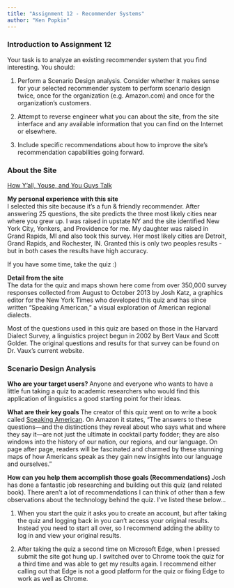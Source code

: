 ```yaml
---
title: "Assignment 12 - Recommender Systems"
author: "Ken Popkin"
---
```


### Introduction to Assignment 12
Your task is to analyze an existing recommender system that you find interesting.  You should:  

1. Perform a Scenario Design analysis.  Consider whether it makes sense for your selected recommender system to perform scenario design twice, once for the organization (e.g. Amazon.com) and once for the organization's customers.

2. Attempt to reverse engineer what you can about the site, from the site interface and any available information that you can find on the Internet or elsewhere.

3. Include specific recommendations about how to improve the site's recommendation capabilities going forward. 

### About the Site
[How Y'all, Youse, and You Guys Talk](https://www.nytimes.com/interactive/2014/upshot/dialect-quiz-map.html)

<B> My personal experience with this site </B>   
I selected this site because it's a fun & friendly recommender.  After answering 25 questions, the site predicts the three most likely cities near where you grew up.  I was raised in upstate NY and the site identified New York City, Yonkers, and Providence for me. My daughter was raised in Grand Rapids, MI and also took this survey.  Her most likely cities are Detroit, Grand Rapids, and Rochester, IN.  Granted this is only two peoples results - but in both cases the results have high accuracy.

If you have some time, take the quiz :)

<B> Detail from the site </B>   
The data for the quiz and maps shown here come from over 350,000 survey responses collected from August to October 2013 by Josh Katz, a graphics editor for the New York Times who developed this quiz and has since written “Speaking American,” a visual exploration of American regional dialects.

Most of the questions used in this quiz are based on those in the Harvard Dialect Survey, a linguistics project begun in 2002 by Bert Vaux and Scott Golder. The original questions and results for that survey can be found on Dr. Vaux’s current website.

### Scenario Design Analysis
<B> Who are your target users? </B>
Anyone and everyone who wants to have a little fun taking a quiz to academic researchers who would find this application of linguistics a good starting point for their ideas.


<B> What are their key goals </B>
The creator of this quiz went on to write a book called [Speaking American](https://www.amazon.com/dp/0544703391/).  On Amazon it states, "The answers to these questions—and the distinctions they reveal about who says what and where they say it—are not just the ultimate in cocktail party fodder; they are also windows into the history of our nation, our regions, and our language. On page after page, readers will be fascinated and charmed by these stunning maps of how Americans speak as they gain new insights into our language and ourselves."

<B> How can you help them accomplish those goals (Recommendations) </B>
Josh has done a fantastic job researching and building out this quiz (and related book). There aren't a lot of recommendations I can think of other than a few observations about the technology behind the quiz.  I've listed these below...

1. When you start the quiz it asks you to create an account, but after taking the quiz and logging back in you can't access your original results.  Instead you need to start all over, so I recommend adding the ability to log in and view your original results.

2. After taking the quiz a second time on Microsoft Edge, when I pressed submit the site got hung up.  I switched over to Chrome took the quiz for a third time and was able to get my results again.  I recommend either calling out that Edge is not a good platform for the quiz or fixing Edge to work as well as Chrome.


